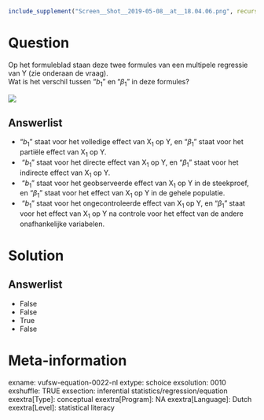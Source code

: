```r
include_supplement("Screen__Shot__2019-05-08__at__18.04.06.png", recursive = TRUE)
```

Question
========
Op het formuleblad staan deze twee formules van een multipele regressie
van Y (zie onderaan de vraag).  
Wat is het verschil tussen "*b*<sub>1</sub>"
en<sub> </sub>"*β*<sub>1</sub>” in deze formules?

**![](Screen__Shot__2019-05-08__at__18.04.06.png)**

Answerlist
----------
* "*b*<sub>1</sub>" staat voor het volledige effect van X<sub>1</sub> op
  Y, en "*β*<sub>1</sub>” staat voor het partiële effect van X<sub>1</sub>
  op Y.
*  "*b*<sub>1</sub>" staat voor het directe effect van X<sub>1</sub> op Y,
  en "*β*<sub>1</sub>” staat voor het indirecte effect van X<sub>1</sub>
  op Y.
*  "*b*<sub>1</sub>" staat voor het geobserveerde effect van X<sub>1</sub>
  op Y in de steekproef, en "*β*<sub>1</sub>” staat voor het effect van
  X<sub>1</sub> op Y in de gehele populatie.
*  "*b*<sub>1</sub>" staat voor het ongecontroleerde effect van
  X<sub>1</sub> op Y, en "*β*<sub>1</sub>” staat voor het effect van
  X<sub>1</sub> op Y na controle voor het effect van de andere
  onafhankelijke variabelen.

Solution
========




Answerlist
----------
* False
* False
* True
* False

Meta-information
================
exname: vufsw-equation-0022-nl
extype: schoice
exsolution: 0010
exshuffle: TRUE
exsection: inferential statistics/regression/equation
exextra[Type]: conceptual
exextra[Program]: NA
exextra[Language]: Dutch
exextra[Level]: statistical literacy


